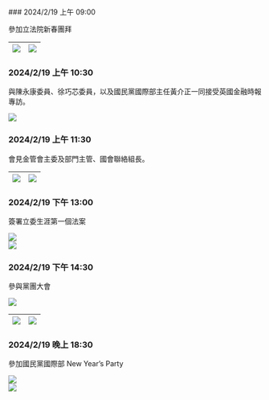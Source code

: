  
<Steps>
### 2024/2/19 上午 09:00
 
參加立法院新春團拜

<table width="100%">
  <thead>
    <tr>
      <th align="center" width="50%"><img src="/journal/20240219/IMG_1330.jpg"/></th>
      <th align="center" width="50%"><img src="/journal/20240219/IMG_1332.jpg"/></th>
    </tr>
  </thead>
</table>
 
### 2024/2/19 上午 10:30

與陳永康委員、徐巧芯委員，以及國民黨國際部主任黃介正一同接受英國金融時報專訪。
 
<img src="/journal/20240219/IMG_1340.jpg"/>

### 2024/2/19 上午 11:30
 
會見金管會主委及部門主管、國會聯絡組長。

<table width="100%">
  <thead>
    <tr>
      <th align="center" width="50%"><img src="/journal/20240219/IMG_1344.jpg"/></th>
      <th align="center" width="50%"><img src="/journal/20240219/IMG_1353.jpg"/></th>
    </tr>
  </thead>
</table>

### 2024/2/19 下午 13:00
 
簽署立委生涯第一個法案

<img src="/journal/20240219/IMG_1360.jpg"/>
<br/>
<img src="/journal/20240219/IMG_1361.jpg"/>

### 2024/2/19 下午 14:30
 
參與黨團大會

<img src="/journal/20240219/IMG_1357.jpg"/>
<table width="100%">
  <thead>
    <tr>
      <th align="center" width="50%"><img src="/journal/20240219/IMG_1358.jpg"/></th>
      <th align="center" width="50%"><img src="/journal/20240219/IMG_1359.jpg"/></th>
    </tr>
  </thead>
</table>

### 2024/2/19 晚上 18:30
 
參加國民黨國際部 New Year’s Party

<img src="/journal/20240219/IMG_9450.jpg"/>
<br/>
<img src="/journal/20240219/IMG_9448.jpg"/>

</Steps>